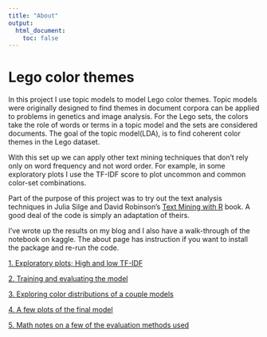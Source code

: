 ```yaml
---
title: "About"
output:
  html_document:
    toc: false
---
```


# Lego color themes 

In this project I use topic models to model Lego color themes. Topic models were originally designed to find themes in document corpora can be applied to problems in genetics and image analysis. For the Lego sets, the colors take the role of words or terms in a topic model and the sets are considered documents. The goal of the topic model(LDA), is to find coherent color themes in the Lego dataset.

With this set up we can apply other text mining techniques that don't rely only on word frequency and not word order. For example, in some exploratory plots I use the TF-IDF score to plot uncommon and common color-set combinations.

Part of the purpose of this project was to try out the text analysis techniques in Julia Silge and David Robinson's [Text Mining with R](tidytextmining.com) book. A good deal of the code is simply an adaptation of theirs. 

I’ve wrote up the results on my blog and I also have a walk-through of the notebook on kaggle. The about page has instruction if you want to install the package and re-run the code.

[1. Exploratory plots; High and low TF-IDF](tf-idf.html)

[2. Training and evaluating the model](train-model.html)

[3. Exploring color distributions of a couple models](compare-model-distributions.html)

[4. A few plots of the final model](final-model.html)

[5. Math notes on a few of the evaluation methods used](background.html)
